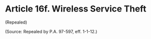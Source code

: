 # Article 16f. Wireless Service Theft {.unnumbered}

<p>(Repealed)</p><p>(Source: Repealed by P.A. 97-597, eff. 1-1-12.)</p>